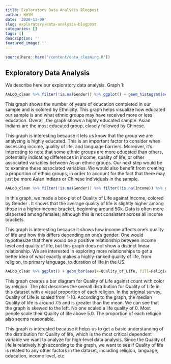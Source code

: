 ```yaml
---
title: Exploratory Data Analysis Blogpost
author: WHYM
date: '2020-11-09'
slug: exploratory-data-analysis-blogpost
categories: []
tags: []
description: ''
featured_image: ''
---
```

```r
source(here::here("/content/data_cleaning.R"))
```
## Exploratory Data Analysis
We describe here our exploratory data analysis.
Graph 1:
```r
AALoQ_clean %>% filter(!is.na(Gender)) %>% ggplot() + geom_histogram(aes(x=Education_Completed, fill=Ethnicity))+ ggtitle('Histogram for Eduation_Completed')
```

This graph shows the number of years of education completed in our sample and is colored by Ethnicity. This graph helps visualize how educated our sample is and what ethnic groups may have received more or less education. Overall, the graph shows a highly educated sample. Asian Indians are the most educated group, closely followed by Chinese. 

This graph is interesting because it lets us know that the group we are analyzing is highly educated. This is an important factor to consider when assessing income, quality of life, and language barriers. Moreover, it’s interesting to note that some ethnic groups are more educated than others, potentially indicating differences in income, quality of life, or other associated variables between Asian ethnic groups. Our next step would be to examine these associated variables. We would also benefit from creating a proportion of ethnic groups, in order to account for the fact that there may just be more Asian Indians or Chinese individuals in the sample.

```r
AALoQ_clean %>% filter(!is.na(Gender)) %>% filter(!is.na(Income)) %>% ggplot() + geom_boxplot(aes(y=Income, x=Quality_of_Life, color=Gender)) + ggtitle('Quality of Life vs. Income')
```

In this graph, we made a box-plot of Quality of Life against Income, colored by Gender . It shows that the average quality of life is slightly higher among those in a higher income bracket, beginning around 50k. Data is often more dispersed among females, although this is not consistent across all income brackets. 

This graph is interesting because it shows how income affects one’s quality of life and how this differs depending on one’s gender. One would hypothesize that there would be a positive relationship between income level and quality of life, but this graph does not show a distinct linear relationship. We are interested in exploring more relationships to get a better idea of what exactly makes a highly-ranked quality of life, from religion, to primary language, to duration of life in the US.

```r
AALoQ_clean %>% ggplot() + geom_bar(aes(x=Quality_of_Life, fill=Religion)) + ggtitle('Bar Graph for Quality of Life')
```

This graph creates a bar diagram for Quality of Life against count with color by religion. The plot describes the overall distribution for Quality of Life in this dataset with a visual proportion of each religion. In the original survey, Quality of Life is scaled from 1-10. According to the graph, the median Quality of life is around 7.5 and is greater than the mean. We can see that the graph is skewed to the left. No one scaled a life quality of 0. Most people scale their Quality of life above 5.0. The proportion of each religion also seems reasonable. 

This graph is interested because it helps us to get a basic understanding of the distribution for Quality of life, which is the most critical dependent variable we want to analyze for high-level data analysis. Since the Quality of life is relatively high according to the graph, we want to see if Quality of life is related to any other factors in the dataset, including religion, language, education, income level, etc.
